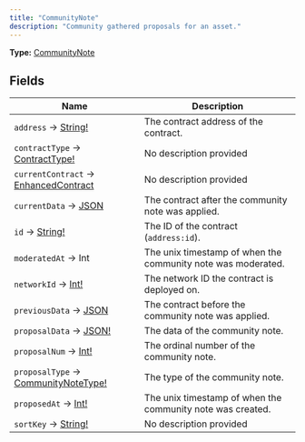 ```yaml
---
title: "CommunityNote"
description: "Community gathered proposals for an asset."
---
```


**Type:** [CommunityNote](/api-reference/types/communitynote)

## Fields

| Name | Description |
|------|-------------|
| `address` → [String!](/api-reference/types/string) | The contract address of the contract. |
| `contractType` → [ContractType!](/api-reference/types/contracttype) | No description provided |
| `currentContract` → [EnhancedContract](/api-reference/types/enhancedcontract) | No description provided |
| `currentData` → [JSON](/api-reference/types/json) | The contract after the community note was applied. |
| `id` → [String!](/api-reference/types/string) | The ID of the contract (`address:id`). |
| `moderatedAt` → Int | The unix timestamp of when the community note was moderated. |
| `networkId` → [Int!](/api-reference/types/int) | The network ID the contract is deployed on. |
| `previousData` → [JSON](/api-reference/types/json) | The contract before the community note was applied. |
| `proposalData` → [JSON!](/api-reference/types/json) | The data of the community note. |
| `proposalNum` → [Int!](/api-reference/types/int) | The ordinal number of the community note. |
| `proposalType` → [CommunityNoteType!](/api-reference/types/communitynotetype) | The type of the community note. |
| `proposedAt` → [Int!](/api-reference/types/int) | The unix timestamp of when the community note was created. |
| `sortKey` → [String!](/api-reference/types/string) | No description provided |

